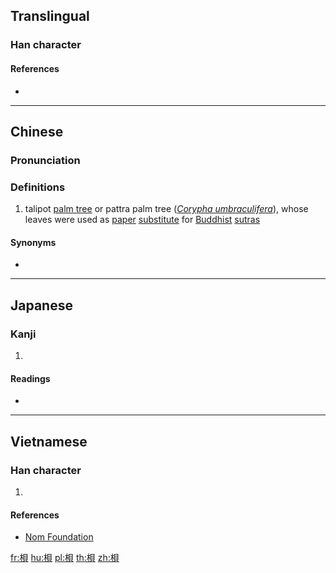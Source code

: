 ==Translingual==

===Han character===
{{Han char|rn=75|rad=木|as=07|sn=11|four=46980|canj=DBUC|ids=⿰木貝}}

====References====
* {{Han ref|kx=0529.030|dkj=14848|hdz=21213.040|uh=6896|ud=26774|bh=D5CB|bd=54731}}

----

==Chinese==
{{zh-forms}}

===Pronunciation===
{{zh-pron
|m=bèi
|c=bui3
|mc=
|oc=
|ma=
|cat=pn
}}

===Definitions===
{{zh-hanzi}}

# talipot [[palm tree]] or pattra palm tree (''[[w:Corypha umbraculifera|Corypha umbraculifera]]''), whose leaves were used as [[paper]] [[substitute]] for [[Buddhist]] [[sutra]]s

====Synonyms====
* {{l|zh|貝葉}}

----

==Japanese==

===Kanji===
{{ja-kanji|grade=|rs=木07}}

# {{defn|lang=ja|sort=木07}}

====Readings====
* {{ja-readings|on=[[はい]] (hai)|kun=[[ばいたら]] (baitara)}}

----

==Vietnamese==

===Han character===
{{vi-readings|rs=木07|hanviet=[[vối]], [[vôi]]}}

# {{defn|lang=vi|sort=木07}}

====References====
* [http://nomfoundation.org/common/nom_details.php?codepoint=6896 Nom Foundation]

[[fr:梖]]
[[hu:梖]]
[[pl:梖]]
[[th:梖]]
[[zh:梖]]